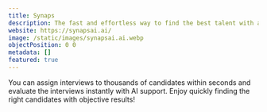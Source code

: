 ```yaml
---
title: Synaps
description: The fast and effortless way to find the best talent with artificial intelligence
website: https://synapsai.ai/
image: /static/images/synapsai.ai.webp
objectPosition: 0 0
metadata: []
featured: true
---
```


You can assign interviews to thousands of candidates within seconds and evaluate
the interviews instantly with AI support. Enjoy quickly finding the right candidates with objective results!
